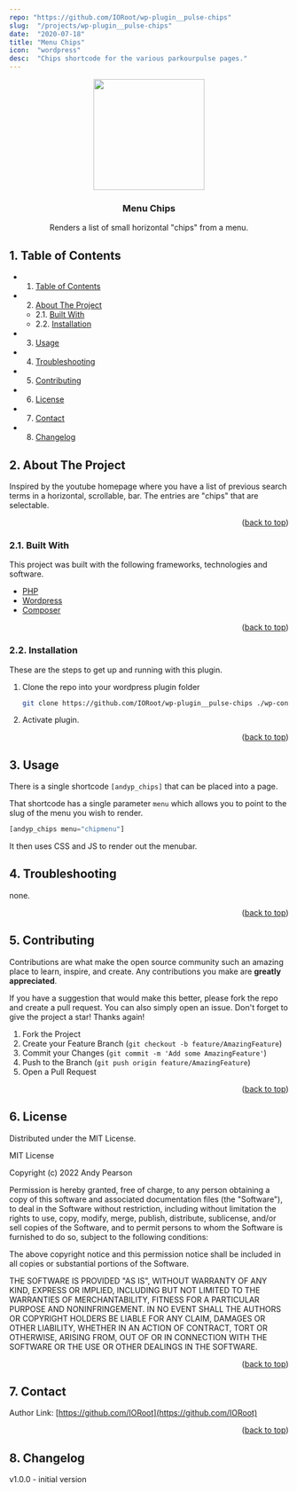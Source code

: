```yaml
---
repo: "https://github.com/IORoot/wp-plugin__pulse-chips"
slug:  "/projects/wp-plugin__pulse-chips"
date:  "2020-07-18"
title: "Menu Chips"
icon:  "wordpress"
desc:  "Chips shortcode for the various parkourpulse pages."
---
```


<div id="top"></div>

<div align="center">

<img src="https://svg-rewriter.sachinraja.workers.dev/?url=https%3A%2F%2Fcdn.jsdelivr.net%2Fnpm%2F%40mdi%2Fsvg%406.7.96%2Fsvg%2Fpoker-chip.svg&fill=%2322D3EE&width=200px&height=200px" style="width:200px;"/>

<h3 align="center">Menu Chips</h3>

<p align="center">
    Renders a list of small horizontal "chips" from a menu.
</p>    
</div>

##  1. <a name='TableofContents'></a>Table of Contents


* 1. [Table of Contents](#TableofContents)
* 2. [About The Project](#AboutTheProject)
	* 2.1. [Built With](#BuiltWith)
	* 2.2. [Installation](#Installation)
* 3. [Usage](#Usage)
* 4. [Troubleshooting](#Troubleshooting)
* 5. [Contributing](#Contributing)
* 6. [License](#License)
* 7. [Contact](#Contact)
* 8. [Changelog](#Changelog)




##  2. <a name='AboutTheProject'></a>About The Project

Inspired by the youtube homepage where you have a list of previous search terms in a horizontal, scrollable, bar. The entries are "chips" that are selectable.

<p align="right">(<a href="#top">back to top</a>)</p>



###  2.1. <a name='BuiltWith'></a>Built With

This project was built with the following frameworks, technologies and software.

* [PHP](https://php.net/)
* [Wordpress](https://wordpress.org/)
* [Composer](https://getcomposer.org/)

<p align="right">(<a href="#top">back to top</a>)</p>




###  2.2. <a name='Installation'></a>Installation

These are the steps to get up and running with this plugin.

1. Clone the repo into your wordpress plugin folder
    ```sh
    git clone https://github.com/IORoot/wp-plugin__pulse-chips ./wp-content/plugins/chips
    ```
1. Activate plugin.

<p align="right">(<a href="#top">back to top</a>)</p>



##  3. <a name='Usage'></a>Usage

There is a single shortcode `[andyp_chips]` that can be placed into a page. 

That shortcode has a single parameter `menu` which allows you to point to the slug of the menu you wish to render.
```php
[andyp_chips menu="chipmenu"]
```

It then uses CSS and JS to render out the menubar.


##  4. <a name='Troubleshooting'></a>Troubleshooting

none.

<p align="right">(<a href="#top">back to top</a>)</p>



##  5. <a name='Contributing'></a>Contributing

Contributions are what make the open source community such an amazing place to learn, inspire, and create. Any contributions you make are **greatly appreciated**.

If you have a suggestion that would make this better, please fork the repo and create a pull request. You can also simply open an issue.
Don't forget to give the project a star! Thanks again!

1. Fork the Project
2. Create your Feature Branch (`git checkout -b feature/AmazingFeature`)
3. Commit your Changes (`git commit -m 'Add some AmazingFeature'`)
4. Push to the Branch (`git push origin feature/AmazingFeature`)
5. Open a Pull Request

<p align="right">(<a href="#top">back to top</a>)</p>



##  6. <a name='License'></a>License

Distributed under the MIT License.

MIT License

Copyright (c) 2022 Andy Pearson

Permission is hereby granted, free of charge, to any person obtaining a copy
of this software and associated documentation files (the "Software"), to deal
in the Software without restriction, including without limitation the rights
to use, copy, modify, merge, publish, distribute, sublicense, and/or sell
copies of the Software, and to permit persons to whom the Software is
furnished to do so, subject to the following conditions:

The above copyright notice and this permission notice shall be included in all
copies or substantial portions of the Software.

THE SOFTWARE IS PROVIDED "AS IS", WITHOUT WARRANTY OF ANY KIND, EXPRESS OR
IMPLIED, INCLUDING BUT NOT LIMITED TO THE WARRANTIES OF MERCHANTABILITY,
FITNESS FOR A PARTICULAR PURPOSE AND NONINFRINGEMENT. IN NO EVENT SHALL THE
AUTHORS OR COPYRIGHT HOLDERS BE LIABLE FOR ANY CLAIM, DAMAGES OR OTHER
LIABILITY, WHETHER IN AN ACTION OF CONTRACT, TORT OR OTHERWISE, ARISING FROM,
OUT OF OR IN CONNECTION WITH THE SOFTWARE OR THE USE OR OTHER DEALINGS IN THE
SOFTWARE.

<p align="right">(<a href="#top">back to top</a>)</p>



##  7. <a name='Contact'></a>Contact

Author Link: [https://github.com/IORoot](https://github.com/IORoot)

<p align="right">(<a href="#top">back to top</a>)</p>

##  8. <a name='Changelog'></a>Changelog

v1.0.0 - initial version